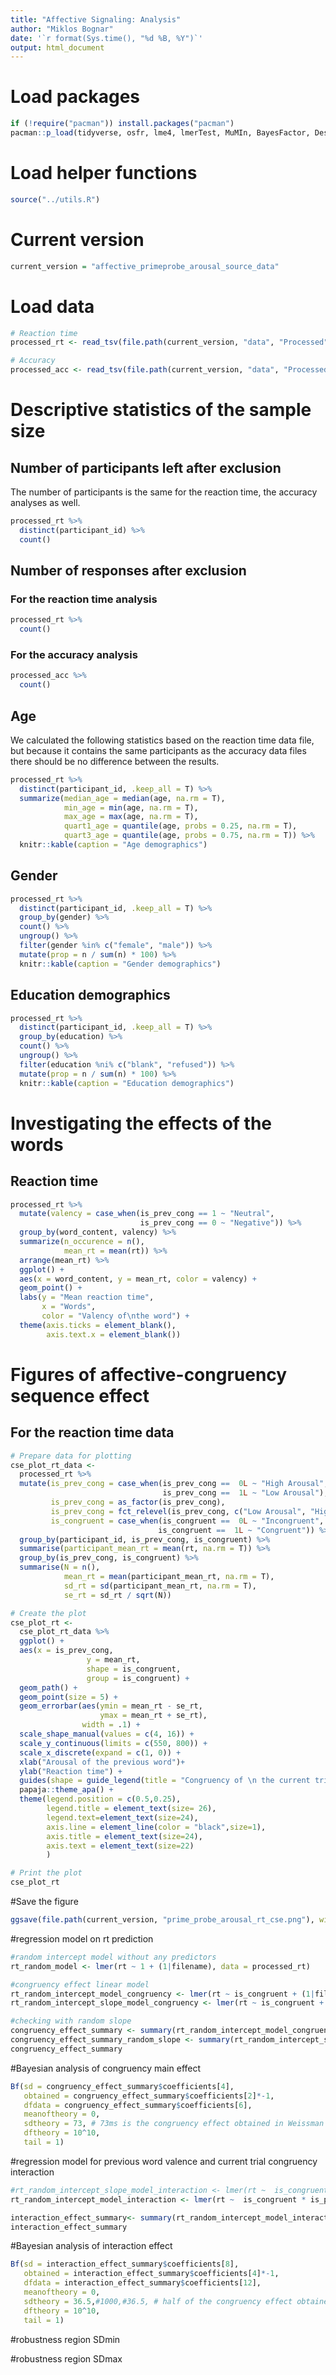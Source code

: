 ```yaml
---
title: "Affective Signaling: Analysis"
author: "Miklos Bognar"
date: '`r format(Sys.time(), "%d %B, %Y")`'
output: html_document
---
```


# Load packages

```r
if (!require("pacman")) install.packages("pacman")
pacman::p_load(tidyverse, osfr, lme4, lmerTest, MuMIn, BayesFactor, DescTools, sjstats, car, broom, papaja, forcats)
```

# Load helper functions

```r
source("../utils.R")
```

# Current version

```r
current_version = "affective_primeprobe_arousal_source_data"
```

# Load data
```r
# Reaction time
processed_rt <- read_tsv(file.path(current_version, "data", "Processed", "aspp_arousal_rt_processed.tsv"))

# Accuracy
processed_acc <- read_tsv(file.path(current_version, "data", "Processed", "aspp_arousal_acc_processed.tsv"))
```

# Descriptive statistics of the sample size
## Number of participants left after exclusion

The number of participants is the same for the reaction time, the accuracy analyses as well.

```r
processed_rt %>% 
  distinct(participant_id) %>% 
  count()
```

## Number of responses after exclusion
### For the reaction time analysis

```r
processed_rt %>%
  count()
```

### For the accuracy analysis

```r
processed_acc %>% 
  count()
```

## Age

We calculated the following statistics based on the reaction time data file, but because it contains the same participants as the accuracy data files there should be no difference between the results.

```r
processed_rt %>% 
  distinct(participant_id, .keep_all = T) %>% 
  summarize(median_age = median(age, na.rm = T),
            min_age = min(age, na.rm = T),
            max_age = max(age, na.rm = T),
            quart1_age = quantile(age, probs = 0.25, na.rm = T),
            quart3_age = quantile(age, probs = 0.75, na.rm = T)) %>% 
  knitr::kable(caption = "Age demographics")
```

## Gender

```r
processed_rt %>% 
  distinct(participant_id, .keep_all = T) %>% 
  group_by(gender) %>% 
  count() %>% 
  ungroup() %>% 
  filter(gender %in% c("female", "male")) %>% 
  mutate(prop = n / sum(n) * 100) %>% 
  knitr::kable(caption = "Gender demographics")
```

## Education demographics

```r
processed_rt %>% 
  distinct(participant_id, .keep_all = T) %>% 
  group_by(education) %>% 
  count() %>% 
  ungroup() %>% 
  filter(education %ni% c("blank", "refused")) %>% 
  mutate(prop = n / sum(n) * 100) %>% 
  knitr::kable(caption = "Education demographics")
```

# Investigating the effects of the words
## Reaction time

```r
processed_rt %>% 
  mutate(valency = case_when(is_prev_cong == 1 ~ "Neutral",
                             is_prev_cong == 0 ~ "Negative")) %>%
  group_by(word_content, valency) %>%
  summarize(n_occurence = n(),
            mean_rt = mean(rt)) %>% 
  arrange(mean_rt) %>% 
  ggplot() +
  aes(x = word_content, y = mean_rt, color = valency) +
  geom_point() +
  labs(y = "Mean reaction time",
       x = "Words",
       color = "Valency of\nthe word") +
  theme(axis.ticks = element_blank(),
        axis.text.x = element_blank())
```

# Figures of affective-congruency sequence effect
## For the reaction time data

```r
# Prepare data for plotting
cse_plot_rt_data <- 
  processed_rt %>% 
  mutate(is_prev_cong = case_when(is_prev_cong ==  0L ~ "High Arousal",
                                  is_prev_cong ==  1L ~ "Low Arousal"),
         is_prev_cong = as_factor(is_prev_cong),
         is_prev_cong = fct_relevel(is_prev_cong, c("Low Arousal", "High Arousal")),
         is_congruent = case_when(is_congruent ==  0L ~ "Incongruent",
                                 is_congruent ==  1L ~ "Congruent")) %>%
  group_by(participant_id, is_prev_cong, is_congruent) %>% 
  summarise(participant_mean_rt = mean(rt, na.rm = T)) %>% 
  group_by(is_prev_cong, is_congruent) %>% 
  summarise(N = n(),
            mean_rt = mean(participant_mean_rt, na.rm = T),
            sd_rt = sd(participant_mean_rt, na.rm = T),
            se_rt = sd_rt / sqrt(N))

# Create the plot
cse_plot_rt <- 
  cse_plot_rt_data %>% 
  ggplot() +
  aes(x = is_prev_cong,
                 y = mean_rt,
                 shape = is_congruent,
                 group = is_congruent) +
  geom_path() +
  geom_point(size = 5) +
  geom_errorbar(aes(ymin = mean_rt - se_rt,
                    ymax = mean_rt + se_rt),
                width = .1) +
  scale_shape_manual(values = c(4, 16)) +
  scale_y_continuous(limits = c(550, 800)) +
  scale_x_discrete(expand = c(1, 0)) +
  xlab("Arousal of the previous word")+
  ylab("Reaction time") +
  guides(shape = guide_legend(title = "Congruency of \n the current trial")) +
  papaja::theme_apa() +
  theme(legend.position = c(0.5,0.25),
        legend.title = element_text(size= 26),
        legend.text=element_text(size=24),
        axis.line = element_line(color = "black",size=1),
        axis.title = element_text(size=24),
        axis.text = element_text(size=22)
        )

# Print the plot
cse_plot_rt
```

#Save the figure
```r
ggsave(file.path(current_version, "prime_probe_arousal_rt_cse.png"), width = 14.4, height = 8, plot = last_plot())
```

#regression model on rt prediction

```r
#random intercept model without any predictors
rt_random_model <- lmer(rt ~ 1 + (1|filename), data = processed_rt)

#congruency effect linear model
rt_random_intercept_model_congruency <- lmer(rt ~ is_congruent + (1|filename), data = processed_rt)
rt_random_intercept_slope_model_congruency <- lmer(rt ~ is_congruent + (1+is_congruent|filename), data = processed_rt)

#checking with random slope
congruency_effect_summary <- summary(rt_random_intercept_model_congruency)
congruency_effect_summary_random_slope <- summary(rt_random_intercept_slope_model_congruency)
congruency_effect_summary
```

#Bayesian analysis of congruency main effect

```r
Bf(sd = congruency_effect_summary$coefficients[4],
   obtained = congruency_effect_summary$coefficients[2]*-1,
   dfdata = congruency_effect_summary$coefficients[6],
   meanoftheory = 0,
   sdtheory = 73, # 73ms is the congruency effect obtained in Weissman et al (2014) on prime probe
   dftheory = 10^10,
   tail = 1)

```

#regression model for previous word valence and current trial congruency interaction

```r
#rt_random_intercept_slope_model_interaction <- lmer(rt ~  is_congruent * is_prev_cong + (1+is_congruent|filename), data = processed_rt) # mindenkinek az interceptje máshol van. 
rt_random_intercept_model_interaction <- lmer(rt ~  is_congruent * is_prev_cong + (1|filename), data = processed_rt) # mindenkinek az interceptje máshol van. 

interaction_effect_summary<- summary(rt_random_intercept_model_interaction)
interaction_effect_summary
```

#Bayesian analysis of interaction effect

```r
Bf(sd = interaction_effect_summary$coefficients[8],
   obtained = interaction_effect_summary$coefficients[4]*-1,
   dfdata = interaction_effect_summary$coefficients[12],
   meanoftheory = 0,
   sdtheory = 36.5,#1000,#36.5, # half of the congruency effect obtained in Weissman et al (2014)
   dftheory = 10^10,
   tail = 1)

```


#robustness region SDmin

#robustness region SDmax
